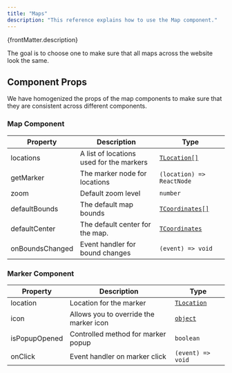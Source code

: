 ```yaml
---
title: "Maps"
description: "This reference explains how to use the Map component."
---
```


<p>{frontMatter.description}</p>

The goal is to choose one to make sure that all maps across the website look the
same.

<SinceVersion tag="3.10" />

## Component Props

We have homogenized the props of the map components to make sure that they are
consistent across different components.

### Map Component

| Property        | Description                              | Type                                                                                                                                                                    |
| --------------- | ---------------------------------------- | ----------------------------------------------------------------------------------------------------------------------------------------------------------------------- |
| locations       | A list of locations used for the markers | [`TLocation[]`](https://gitlab.blackswift.cloud/front-commerce/front-commerce/-/blob/main/packages/theme-chocolatine/theme/components/organisms/Map/location.ts#L73)    |
| getMarker       | The marker node for locations            | `(location) => ReactNode`                                                                                                                                               |
| zoom            | Default zoom level                       | `number`                                                                                                                                                                |
| defaultBounds   | The default map bounds                   | [`TCoordinates[]`](https://gitlab.blackswift.cloud/front-commerce/front-commerce/-/blob/main/packages/theme-chocolatine/theme/components/organisms/Map/location.ts#L78) |
| defaultCenter   | The default center for the map.          | [`TCoordinates` ](https://gitlab.blackswift.cloud/front-commerce/front-commerce/-/blob/main/packages/theme-chocolatine/theme/components/organisms/Map/location.ts#L78)  |
| onBoundsChanged | Event handler for bound changes          | `(event) => void`                                                                                                                                                       |

### Marker Component

| Property      | Description                            | Type                                                                                                                                                               |
| ------------- | -------------------------------------- | ------------------------------------------------------------------------------------------------------------------------------------------------------------------ |
| location      | Location for the marker                | [`TLocation`](https://gitlab.blackswift.cloud/front-commerce/front-commerce/-/blob/main/packages/theme-chocolatine/theme/components/organisms/Map/location.ts#L73) |
| icon          | Allows you to override the marker icon | [`object`](https://gitlab.blackswift.cloud/front-commerce/front-commerce/-/blob/main/packages/theme-chocolatine/theme/components/organisms/Map/Map.jsx#L45-51)     |
| isPopupOpened | Controlled method for marker popup     | `boolean`                                                                                                                                                          |
| onClick       | Event handler on marker click          | `(event) => void`                                                                                                                                                  |
